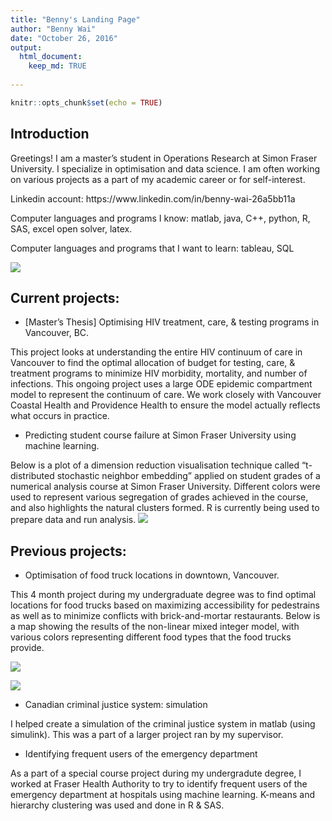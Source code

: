 ```yaml
---
title: "Benny's Landing Page"
author: "Benny Wai"
date: "October 26, 2016"
output: 
  html_document:
    keep_md: TRUE
        
---
```


```r
knitr::opts_chunk$set(echo = TRUE)
```

## Introduction

Greetings! I am a master's student in Operations Research at Simon Fraser University. I specialize in optimisation and data science. I am often working on various projects as a part of my academic career or for self-interest. 

Linkedin account: https://www.linkedin.com/in/benny-wai-26a5bb11a

Computer languages and programs I know: matlab, java, C++, python, R, SAS, excel open solver, latex.

Computer languages and programs that I want to learn: tableau, SQL

<div style="width:300px; height=200px">
![ ](MD_files/figure-html/Wai_Benny 53fin.png)
</div>

## Current projects:

- [Master's Thesis] Optimising HIV treatment, care, & testing programs in Vancouver, BC. 

This project looks at understanding the entire HIV continuum of care in Vancouver to find the optimal allocation of budget for testing, care, & treatment programs to minimize HIV morbidity, mortality, and number of infections. This ongoing project uses a large ODE epidemic compartment model to represent the continuum of care. We work closely with Vancouver Coastal Health and Providence Health to ensure the model actually reflects what occurs in practice.

- Predicting student course failure at Simon Fraser University using machine learning.

Below is a plot of a dimension reduction visualisation technique called "t-distributed stochastic neighbor embedding" applied on student grades of a numerical analysis course at Simon Fraser University. Different colors were used to represent various segregation of grades achieved in the course, and also highlights the natural clusters formed. R is currently being used to prepare data and run analysis. 
![](MD_files/figure-html/4colors_rtsne30.png)

## Previous projects: 

- Optimisation of food truck locations in downtown, Vancouver. 

This 4 month project during my undergraduate degree was to find optimal locations for food trucks based on maximizing accessibility for pedestrains as well as to minimize conflicts with brick-and-mortar restaurants. Below is a map showing the results of the non-linear mixed integer model, with various colors representing different food types that the food trucks provide.

<div style="width:800px; height=700px">
![ ](MD_files/figure-html/ftmap.PNG)
</div>
<div style="width:600px; height=500px">
![ ](MD_files/figure-html/legend.PNG)
</div>

- Canadian criminal justice system: simulation

I helped create a simulation of the criminal justice system in matlab (using simulink). This was a part of a larger project ran by my supervisor. 

- Identifying frequent users of the emergency department

As a part of a special course project during my undergradute degree, I worked at Fraser Health Authority to try to identify frequent users of the emergency department at hospitals using machine learning. K-means and hierarchy clustering was used and done in R & SAS.
